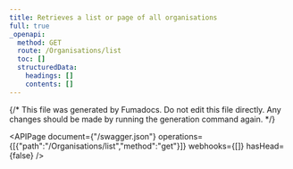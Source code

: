 ```yaml
---
title: Retrieves a list or page of all organisations
full: true
_openapi:
  method: GET
  route: /Organisations/list
  toc: []
  structuredData:
    headings: []
    contents: []
---
```


{/* This file was generated by Fumadocs.
Do not edit this file directly. Any changes should be made by running the generation command again. */}

<APIPage document={"/swagger.json"} operations={[{"path":"/Organisations/list","method":"get"}]} webhooks={[]} hasHead={false} />
